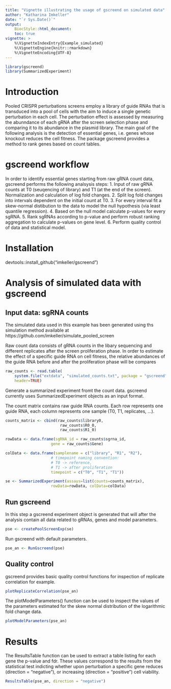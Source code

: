 ```yaml
---
title: "Vignette illustrating the usage of gscreend on simulated data"
author: "Katharina Imkeller"
date: "`r Sys.Date()`"
output:
    BiocStyle::html_document:
    toc: true
vignette: >
    %\VignetteIndexEntry{Example_simulated}
    %\VignetteEngine{knitr::rmarkdown}
    %\VignetteEncoding{UTF-8}
---
```


```r
library(gscreend)
library(SummarizedExperiment)
```

# Introduction

Pooled CRISPR perturbations screens employ a library of guide RNAs that 
is transduced into a pool of cells with the aim to induce a single genetic 
perturbation in each cell. The perturbation effect is assessed by 
measuring the abunndance of each gRNA after the screen selection 
phase and comparing it to its abundance in the plasmid library. 
The main goal of the following analysis is the detection of 
essential genes, i.e. genes whose knockout reduces the cell fitness. 
The package gscreend provides a method to rank genes based on count tables.

# gscreend workflow

In order to identify essential genes starting from raw gRNA count data,
gscreend performs the following analsysis steps:
1. Input of raw gRNA counts at T0 (seuqencing of library) 
and T1 (at the end of the screen). Normalization and 
calculation of log fold changes.
2. Split log fold changes into intervals dependent on the 
initial count at T0.
3. For every interval fit a skew-normal distibution to the 
data to model the null hypothesis (via least quantile regression).
4. Based on the null model calculate p-values for every sgRNA.
5. Rank sgRNAs according to p-value and perform robust ranking 
aggregation to calculate p-values on gene level.
6. Perform quality control of data and statistical model.

# Installation

devtools::install_github("imkeller/gscreend")

# Analysis of simulated data with gscreend

## Input data: sgRNA counts

The simulated data used in this example has been generated 
using ths simulation method available at 
https://github.com/imkeller/simulate_pooled_screen

Raw count data consists of gRNA counts in the libary sequencing 
and different replicates after the screen proliferation phase.
In order to estimate the effect of a specific guide RNA
on cell fitness, the relative abundances of the guide RNA
before and after the proliferation phase will be compares

```r
raw_counts <- read.table(
    system.file("extdata", "simulated_counts.txt", package = "gscreend"),
    header=TRUE)
```

Generate a summarized experiment fromt the count data.
gscreend currently uses SummarizedExperiment objects as
an input format.

The count matrix contains raw guide RNA counts.
Each row represents one guide RNA, each column
represents one sample (T0, T1, replicates, ...).
```r
counts_matrix <- cbind(raw_counts$library0, 
                        raw_counts$R0_0, 
                        raw_counts$R1_0)

rowData <- data.frame(sgRNA_id = raw_counts$sgrna_id,
                    gene = raw_counts$Gene)

colData <- data.frame(samplename = c("library", "R1", "R2"),
                    # timepoint naming convention: 
                    # T0 -> reference, 
                    # T1 -> after proliferation
                    timepoint = c("T0", "T1", "T1"))

se <- SummarizedExperiment(assays=list(counts=counts_matrix),
                    rowData=rowData, colData=colData)
```

## Run gscreend

In this step a gscreend experiment object is generated that 
will after the analysis contain all data related to gRNAs, 
genes and model parameters.

```r
pse <- createPoolScreenExp(se)
```

Run gscreend with default parameters.

```r
pse_an <- RunGscreend(pse)

```

## Quality control

gscreend provides basic quality control functions for inspection 
of replicate correlation for example.

```r
plotReplicateCorrelation(pse_an)
```

The plotModelParameters() function can be used to inspect
the values of the parameters estimated for the
skew normal distribution of the logarithmic fold change data.

```r
plotModelParameters(pse_an) 
```

# Results

The ResultsTable function can be used to extract a table listing 
for each gene the p-value and fdr. These values correspond to 
the results from the statistical test indicting whether
upon perturbation a specific gene reduces (direction = "negative"), or
increasing (direction = "positive") cell viability.

```r
ResultsTable(pse_an, direction = "negative")
```


